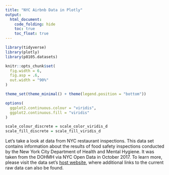 ```yaml
---
title: "NYC Airbnb Data in Plotly"
output: 
  html_document:
    code_folding: hide
    toc: true
    toc_float: true
---
```


```r
library(tidyverse)
library(plotly)
library(p8105.datasets)

knitr::opts_chunk$set(
  fig.width = 6,
  fig.asp = .6,
  out.width = "90%"
)

theme_set(theme_minimal() + theme(legend.position = "bottom"))

options(
  ggplot2.continuous.colour = "viridis",
  ggplot2.continuous.fill = "viridis"
)

scale_colour_discrete = scale_color_viridis_d
scale_fill_discrete = scale_fill_viridis_d
```

Let's take a look at data from NYC restaurant inspections. This data set contains information about the results of food safety inspections conducted by the New York City Department of Health and Mental Hygiene. It was taken from the DOHMH via NYC Open Data in October 2017. To learn more, please visit the data set's [host website](https://p8105.com/dataset_restaurant_inspections.html), where additional links to the current raw data can also be found. 

